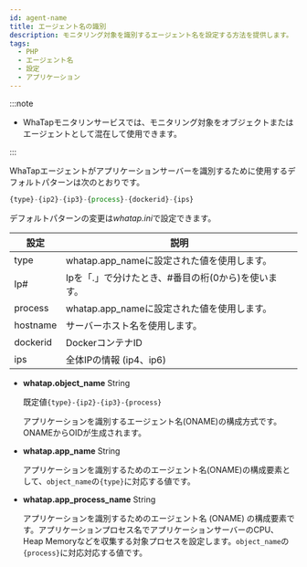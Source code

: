 ```yaml
---
id: agent-name
title: エージェント名の識別
description: モニタリング対象を識別するエージェント名を設定する方法を提供します。
tags:
  - PHP
  - エージェント名
  - 設定
  - アプリケーション
---
```




<Apmnamedescription />


<Agentnamewarning />

:::note

- WhaTapモニタリンサービスでは、モニタリング対象をオブジェクトまたはエージェントとして混在して使用できます。

:::

WhaTapエージェントがアプリケーションサーバーを識別するために使用するデフォルトパターンは次のとおりです。

```javascript title='object_name - default pattern'
{type}-{ip2}-{ip3}-{process}-{dockerid}-{ips}
```

デフォルトパターンの変更は*whatap.ini*で設定できます。

| 設定       | 説明                                               |
| -------- | ------------------------------------------------ |
| type     | whatap.app_nameに設定された値を使用します。                    |
| Ip#      | Ipを「.」で分けたとき、#番目の桁(0から)を使います。 |
| process  | whatap.app_nameに設定された値を使用します。                    |
| hostname | サーバーホスト名を使用します。                                  |
| dockerid | DockerコンテナID                                     |
| ips      | 全体IPの情報 (ip4、ip6)             |

- **whatap.object_name** <span class='type'>String</span>

  既定値`{type}-{ip2}-{ip3}-{process}`

  アプリケーションを識別するエージェント名(ONAME)の構成方式です。ONAMEからOIDが生成されます。  

  <Phprestartwhatapservice />

- **whatap.app_name** <span class='type'>String</span>

  アプリケーションを識別するためのエージェント名(ONAME)の構成要素として、`object_name`の`{type}`に対応する値です。  

  <Phprestartwhatapservice />

- **whatap.app_process_name** <span class='type'>String</span>

  アプリケーションを識別するためのエージェント名 (ONAME) の構成要素です。アプリケーションプロセス名でアプリケーションサーバーのCPU、Heap Memoryなどを収集する対象プロセスを設定します。`object_name`の`{process}`に対応対応する値です。  

  <Phprestartwhatapservice />

<OkindNodename />
